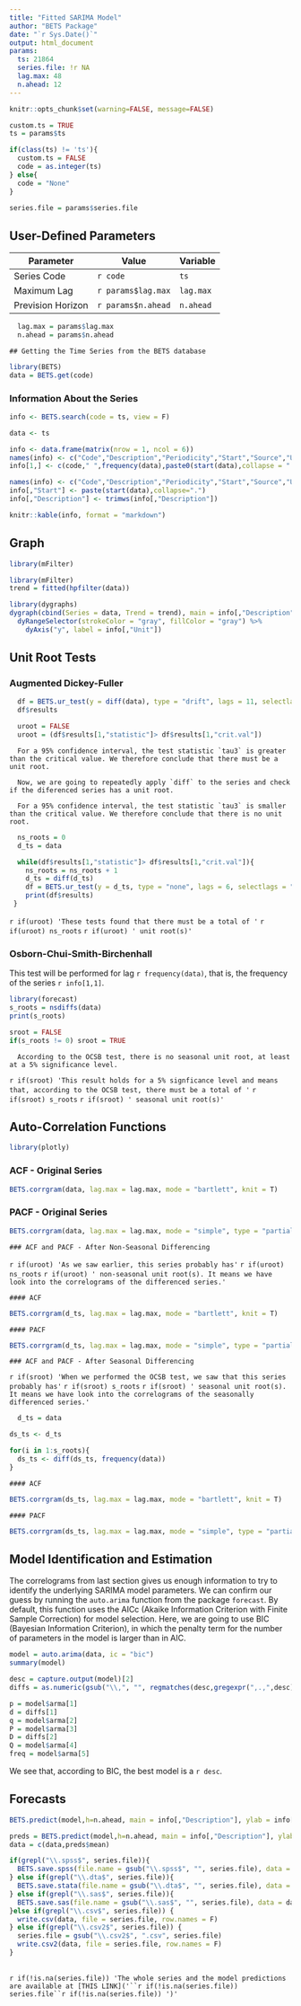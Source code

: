 ```yaml
---
title: "Fitted SARIMA Model"
author: "BETS Package"
date: "`r Sys.Date()`"
output: html_document
params:
  ts: 21864
  series.file: !r NA
  lag.max: 48
  n.ahead: 12
---
```


```r
knitr::opts_chunk$set(warning=FALSE, message=FALSE)

custom.ts = TRUE
ts = params$ts

if(class(ts) != 'ts'){
  custom.ts = FALSE
  code = as.integer(ts) 
} else{
  code = "None"
}

series.file = params$series.file
```

## User-Defined Parameters

 Parameter          | Value              | Variable
 ------------------ | ------------------ | ----------
 Series Code        | `r code`           | `ts` 
 Maximum Lag        | `r params$lag.max` | `lag.max` 
 Prevision Horizon  | `r params$n.ahead` | `n.ahead`  

 
```r
  lag.max = params$lag.max
  n.ahead = params$n.ahead
```

```asis
## Getting the Time Series from the BETS database
```

```r
library(BETS)
data = BETS.get(code)
```

### Information About the Series

```r
info <- BETS.search(code = ts, view = F)
```

```r
data <- ts
```

```r
info <- data.frame(matrix(nrow = 1, ncol = 6))
names(info) <- c("Code","Description","Periodicity","Start","Source","Unit")
info[1,] <- c(code," ",frequency(data),paste0(start(data),collapse = "."),"Custom"," ")
```

```r
names(info) <- c("Code","Description","Periodicity","Start","Source","Unit")
info[,"Start"] <- paste(start(data),collapse=".")
info[,"Description"] <- trimws(info[,"Description"])
```

```r
knitr::kable(info, format = "markdown")
```


## Graph

```r
library(mFilter)
```


```r
library(mFilter)
trend = fitted(hpfilter(data))

library(dygraphs)
dygraph(cbind(Series = data, Trend = trend), main = info[,"Description"]) %>%
  dyRangeSelector(strokeColor = "gray", fillColor = "gray") %>%
    dyAxis("y", label = info[,"Unit"]) 
```

## Unit Root Tests

### Augmented Dickey-Fuller 

```r
  df = BETS.ur_test(y = diff(data), type = "drift", lags = 11, selectlags = "BIC", level = "5pct")
  df$results
```

```r
  uroot = FALSE
  uroot = (df$results[1,"statistic"]> df$results[1,"crit.val"])
```

```asis
  For a 95% confidence interval, the test statistic `tau3` is greater than the critical value. We therefore conclude that there must be a unit root. 
  
  Now, we are going to repeatedly apply `diff` to the series and check if the diferenced series has a unit root.
```

```asis
  For a 95% confidence interval, the test statistic `tau3` is smaller than the critical value. We therefore conclude that there is no unit root. 
```

```r
  ns_roots = 0
  d_ts = data 

  while(df$results[1,"statistic"]> df$results[1,"crit.val"]){
    ns_roots = ns_roots + 1
    d_ts = diff(d_ts)
    df = BETS.ur_test(y = d_ts, type = "none", lags = 6, selectlags = "BIC", level = "5pct")
    print(df$results)
 }
```
`r if(uroot) 'These tests found that there must be a total of '` `r if(uroot) ns_roots` `r if(uroot) ' unit root(s)'`

### Osborn-Chui-Smith-Birchenhall

This test will be performed for lag `r frequency(data)`, that is, the frequency of the series `r info[1,1]`. 

```r
library(forecast)
s_roots = nsdiffs(data)
print(s_roots)

sroot = FALSE
if(s_roots != 0) sroot = TRUE
```

```asis
  According to the OCSB test, there is no seasonal unit root, at least at a 5% significance level. 
```

`r if(sroot) 'This result holds for a 5% signficance level and means that, according to the OCSB test, there must be a total of '` `r if(sroot) s_roots` `r if(sroot) ' seasonal unit root(s)'`

## Auto-Correlation Functions

```r
library(plotly)
```


### ACF - Original Series

```r
BETS.corrgram(data, lag.max = lag.max, mode = "bartlett", knit = T)
```

### PACF - Original Series

```r
BETS.corrgram(data, lag.max = lag.max, mode = "simple", type = "partial", knit = T)
```


```asis
### ACF and PACF - After Non-Seasonal Differencing
```

`r if(uroot) 'As we saw earlier, this series probably has'` `r if(uroot) ns_roots` `r if(uroot) ' non-seasonal unit root(s). It means we have look into the correlograms of the differenced series.'`

```asis
#### ACF 
```

```r
BETS.corrgram(d_ts, lag.max = lag.max, mode = "bartlett", knit = T)
```

```asis
#### PACF 
```

```r
BETS.corrgram(d_ts, lag.max = lag.max, mode = "simple", type = "partial", knit = T)
```

```asis
### ACF and PACF - After Seasonal Differencing
```

`r if(sroot) 'When we performed the OCSB test, we saw that this series probably has'` `r if(sroot) s_roots` `r if(sroot) ' seasonal unit root(s). It means we have look into the correlograms of the seasonally differenced series.'`

```r
  d_ts = data 
```


```r
ds_ts <- d_ts

for(i in 1:s_roots){
  ds_ts <- diff(ds_ts, frequency(data))
}
```

```asis
#### ACF 
```

```r
BETS.corrgram(ds_ts, lag.max = lag.max, mode = "bartlett", knit = T)
```

```asis
#### PACF 
```

```r
BETS.corrgram(ds_ts, lag.max = lag.max, mode = "simple", type = "partial", knit = T)
```

## Model Identification and Estimation

The correlograms from last section gives us enough information to try to identify the underlying SARIMA model parameters. We can confirm our guess by running the `auto.arima` function from the package `forecast`. By default, this function uses the AICc (Akaike Information Criterion with Finite Sample Correction) for model selection. Here, we are going to use BIC (Bayesian Information Criterion), in which the penalty term for the number of parameters in the model is larger than in AIC.


```r
model = auto.arima(data, ic = "bic")
summary(model)

desc = capture.output(model)[2]
diffs = as.numeric(gsub("\\,", "", regmatches(desc,gregexpr(",.,",desc))[[1]]))

p = model$arma[1]
d = diffs[1]
q = model$arma[2]
P = model$arma[3]
D = diffs[2]
Q = model$arma[4]
freq = model$arma[5]
```

We see that, according to BIC, the best model is a `r desc`.

## Forecasts

```r
BETS.predict(model,h=n.ahead, main = info[,"Description"], ylab = info[,"Unit"], knit = T)
```


```r
preds = BETS.predict(model,h=n.ahead, main = info[,"Description"], ylab = info[,"Unit"], knit = F)
data = c(data,preds$mean)

if(grepl("\\.spss$", series.file)){
  BETS.save.spss(file.name = gsub("\\.spss$", "", series.file), data = data)
} else if(grepl("\\.dta$", series.file)){
  BETS.save.stata(file.name = gsub("\\.dta$", "", series.file), data = data)
} else if(grepl("\\.sas$", series.file)){
  BETS.save.sas(file.name = gsub("\\.sas$", "", series.file), data = data)
}else if(grepl("\\.csv$", series.file)) {
  write.csv(data, file = series.file, row.names = F)
} else if(grepl("\\.csv2$", series.file)) {
  series.file = gsub("\\.csv2$", ".csv", series.file)
  write.csv2(data, file = series.file, row.names = F)
}
```

<br>
`r if(!is.na(series.file)) 'The whole series and the model predictions are available at [THIS LINK]('``r if(!is.na(series.file)) series.file``r if(!is.na(series.file)) ')'`

